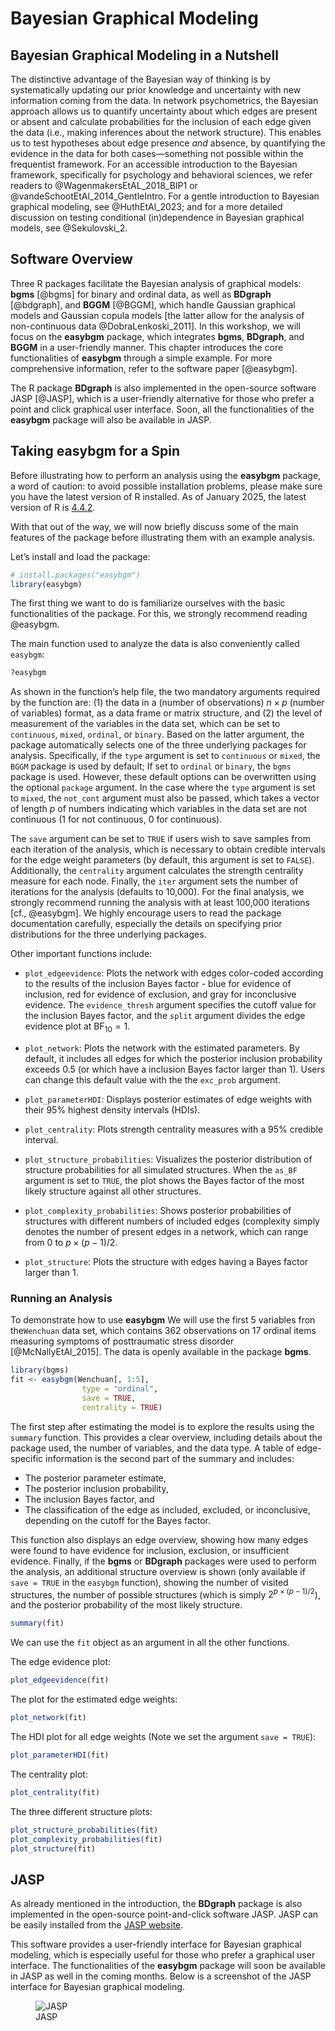 # Bayesian Graphical Modeling

## Bayesian Graphical Modeling in a Nutshell

The distinctive advantage of the Bayesian way of thinking is by systematically updating our prior knowledge and uncertainty with new information coming from the data. In network psychometrics, the Bayesian approach allows us to quantify uncertainty about which edges are present or absent and calculate probabilities for the inclusion of each edge given the data (i.e., making inferences about the network structure). This enables us to test hypotheses about edge presence *and* absence, by quantifying the evidence in the data for both cases—something not possible within the frequentist framework. For an accessible introduction to the Bayesian framework, specifically for psychology and behavioral sciences, we refer readers to @WagenmakersEtAL_2018_BIP1 or @vandeSchootEtAl_2014_GentleIntro. For a gentle introduction to Bayesian graphical modeling, see @HuthEtAl_2023; and for a more detailed discussion on testing conditional (in)dependence in Bayesian graphical models, see @Sekulovski_2.

## Software Overview

Three R packages facilitate the Bayesian analysis of graphical models: **bgms** [@bgms] for binary and ordinal data, as well as **BDgraph** [@bdgraph], and **BGGM** [@BGGM],  which handle Gaussian graphical models and Gaussian copula models [the latter allow for the analysis of non-continuous data @DobraLenkoski_2011]. In this workshop, we will focus on the **easybgm** package, which integrates **bgms**, **BDgraph**, and **BGGM** in a user-friendly manner. This chapter introduces the core functionalities of **easybgm** through a simple example. For more comprehensive information, refer to the software paper [@easybgm].

The R package **BDgraph** is also implemented in the open-source software JASP [@JASP], which is a user-friendly alternative for those who prefer a point and click graphical user interface. Soon, all the functionalities of the **easybgm** package will also be available in JASP. 

## Taking easybgm for a Spin 

Before illustrating how to perform an analysis using the **easybgm** package, a word of caution: to avoid possible installation problems, please make sure you have the latest version of R installed. As of January 2025, the latest version of R is [4.4.2](https://cran.rstudio.com/).

With that out of the way, we will now briefly discuss some of the main features of the package before illustrating them with an example analysis.

Let's install and load the package:
```r
# install.packages("easybgm")
library(easybgm)
```

The first thing we want to do is familiarize ourselves with the basic functionalities of the package. For this, we strongly recommend reading @easybgm.

The main function used to analyze the data is also conveniently called `easybgm`:
```r
?easybgm
```

As shown in the function's help file, the two mandatory arguments required by the function are: (1) the data in a (number of observations) $n \times p$ (number of variables) format, as a data frame or matrix structure, and (2) the level of measurement of the variables in the data set, which can be set to `continuous`, `mixed`, `ordinal`, or `binary`. Based on the latter argument, the package automatically selects one of the three underlying packages for analysis. Specifically, if the `type` argument is set to `continuous` or `mixed`, the `BGGM` package is used by default; If set to `ordinal` or `binary`, the `bgms` package is used. However, these default options can be overwritten using the optional `package` argument. In the case where the `type` argument is set to `mixed`, the `not_cont` argument must also be passed, which takes a vector of length $p$ of numbers indicating which variables in the data set are not continuous (1 for not continuous, 0 for continuous). 

The `save` argument can be set to `TRUE` if users wish to save samples from each iteration of the analysis, which is necessary to obtain credible intervals for the edge weight parameters (by default, this argument is set to `FALSE`). Additionally, the `centrality` argument calculates the strength centrality measure for each node. Finally, the `iter` argument sets the number of iterations for the analysis (defaults to 10,000). For the final analysis, we strongly recommend running the analysis with at least 100,000 iterations [cf., @easybgm]. We highly encourage users to read the package documentation carefully, especially the details on specifying prior distributions for the three underlying packages.

Other important functions include:

- `plot_edgeevidence`: Plots the network with edges color-coded according to the results of the inclusion Bayes factor - blue for evidence of inclusion, red for evidence of exclusion, and gray for inconclusive evidence. The `evidence_thresh` argument specifies the cutoff value for the inclusion Bayes factor, and the `split` argument divides the edge evidence plot at $\text{BF}_{10} = 1$.

- `plot_network`: Plots the network with the estimated parameters. By default, it includes all edges for which the posterior inclusion probability exceeds 0.5 (or which have a inclusion Bayes factor larger than 1). Users can change this default value with the  the `exc_prob` argument. 

- `plot_parameterHDI`: Displays posterior estimates of edge weights with their 95% highest density intervals (HDIs).

- `plot_centrality`: Plots strength centrality measures with a 95% credible interval.

- `plot_structure_probabilities`: Visualizes the posterior distribution of structure probabilities for all simulated structures. When the `as_BF` argument is set to `TRUE`, the plot shows the Bayes factor of the most likely structure against all other structures.

- `plot_complexity_probabilities`: Shows posterior probabilities of structures with different numbers of included edges (complexity simply denotes the number of present edges in a network, which can range from 0 to $p\times(p-1)/2$.

- `plot_structure`: Plots the structure with edges having a Bayes factor larger than 1.

### Running an Analysis

To demonstrate how to use **easybgm** We will use the first 5 variables fron the`Wenchuan` data set, which contains 362 observations on 17 ordinal items measuring symptoms of posttraumatic stress disorder [@McNallyEtAl_2015]. The data is openly available in the package **bgms**. 
```r
library(bgms)
fit <- easybgm(Wenchuan[, 1:5], 
                type = "ordinal", 
                save = TRUE, 
                centrality = TRUE)
```

The first step after estimating the model is to explore the results using the `summary` function. This provides a clear overview, including details about the package used, the number of variables, and the data type. A table of edge-specific information is the second part of the summary and includes:

- The posterior parameter estimate,
- The posterior inclusion probability,
- The inclusion Bayes factor, and
- The classification of the edge as included, excluded, or inconclusive, depending on the cutoff for the Bayes factor.

This function also displays an edge overview, showing how many edges were found to have evidence for inclusion, exclusion, or insufficient evidence. Finally, if the **bgms** or **BDgraph** packages were used to perform the analysis, an additional structure overview is shown (only available if `save = TRUE` in the `easybgm` function), showing the number of  visited structures, the number of possible structures (which is simply $2^{p\times(p-1)/2}$), and the posterior probability of the most likely structure.
```r
summary(fit)
```

We can use the `fit` object as an argument in all the other functions.

The edge evidence plot:
```r
plot_edgeevidence(fit)
```

The plot for the estimated edge weights:
```r
plot_network(fit)
```

The HDI plot for all edge weights (Note we set the argument `save = TRUE`):
```r
plot_parameterHDI(fit)
```


The centrality plot:
```r
plot_centrality(fit)
```

The three different structure plots:
```r
plot_structure_probabilities(fit)
plot_complexity_probabilities(fit)
plot_structure(fit)
```

## JASP 

As already mentioned in the introduction, the **BDgraph** package is also implemented in the open-source point-and-click software JASP. JASP can be easily installed from the [JASP website](https://jasp-stats.org/).

This software provides a user-friendly interface for Bayesian graphical modeling, which is especially useful for those who prefer a graphical user interface. The functionalities of the **easybgm** package will soon be available in JASP as well in the coming months. Below is a screenshot of the JASP interface for Bayesian graphical modeling.


![JASP](JASP.png)







